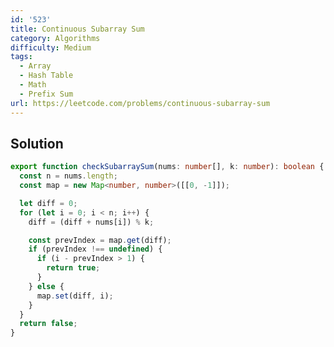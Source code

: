 ```yaml
---
id: '523'
title: Continuous Subarray Sum
category: Algorithms
difficulty: Medium
tags:
  - Array
  - Hash Table
  - Math
  - Prefix Sum
url: https://leetcode.com/problems/continuous-subarray-sum
---
```


## Solution

```typescript showLineNumbers
export function checkSubarraySum(nums: number[], k: number): boolean {
  const n = nums.length;
  const map = new Map<number, number>([[0, -1]]);

  let diff = 0;
  for (let i = 0; i < n; i++) {
    diff = (diff + nums[i]) % k;

    const prevIndex = map.get(diff);
    if (prevIndex !== undefined) {
      if (i - prevIndex > 1) {
        return true;
      }
    } else {
      map.set(diff, i);
    }
  }
  return false;
}
```
